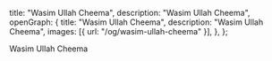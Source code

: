   title: "Wasim Ullah Cheema",
  description: "Wasim Ullah Cheema",
  openGraph: {
    title: "Wasim Ullah Cheema",
    description: "Wasim Ullah Cheema",
    images: [{ url: "/og/wasim-ullah-cheema" }],
  },
};

Wasim Ullah Cheema
